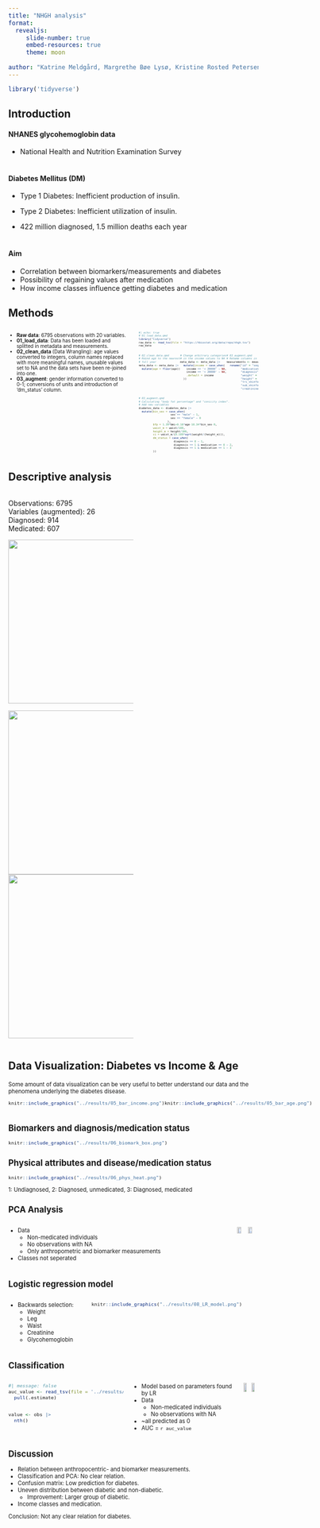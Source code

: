 ```yaml
---
title: "NHGH analysis"
format:
  revealjs:
     slide-number: true
     embed-resources: true
     theme: moon
      
author: "Katrine Meldgård, Margrethe Bøe Lysø, Kristine Rosted Petersen, Enrico Leonardi and Pernille Jensen"
---
```

```r
library('tidyverse')
```


## Introduction {.smaller}
#### NHANES glycohemoglobin data
- National Health and Nutrition Examination Survey
\
\

#### Diabetes Mellitus (DM) 

- Type 1 Diabetes: Inefficient production of insulin. 
\

- Type 2 Diabetes: Inefficient utilization of insulin.
\

-   422 million diagnosed, 1.5 million deaths each year
\
\

#### Aim
-   Correlation between biomarkers/measurements and diabetes 
-   Possibility of regaining values after medication
-   How income classes influence getting diabetes and medication


## Methods
:::: {.columns}
::: {.column width="50%"}
<div style="font-size: 0.7em">
- <strong>Raw data</strong>: 6795 observations with 20 variables.
- <strong>01_load_data</strong>: Data has been loaded and splitted in metadata and measurements.
- <strong>02_clean_data</strong> (Data Wrangling): age values converted to integers, column names replaced with more meaningful names, unusable values set to NA and the data sets have been re-joined into one.
- <strong>03_augment</strong>: gender information converted to 0-1; conversions of units and introduction of 'dm_status' column.
</div>
:::

::: {.column width="50%"}
<div style="font-size: 0.45em">
```r
#| echo: true
# 01_load_data.qmd
library("tidyverse")
raw_data <- read_tsv(file = "https://hbiostat.org/data/repo/nhgh.tsv")
raw_data
```
</div>

<div style="display: flex; font-size: 0.45em;">
<div style="flex: 1;">
```.r
# 02_clean_data.qmd
# Round age to the nearest
# full year
meta_data <- meta_data |>
  mutate(age = floor(age))
```
</div>
<!-- -->
<div style="flex: 1">
```.r
# Change arbitrary categories
# in the income values to NA
meta_data <- meta_data |> 
  mutate(income = case_when(
    income == '< 20000' ~ NA,
    income == '> 20000' ~ NA,
    .default = income
  ))
```
</div>
<!-- -->
<div style="flex: 1">
```.r
# 03_augment.qmd
# Rename columns in the measurement data 
measurements <- measurements |>
  rename("id" = "seqn",
         "medication" = "tx",
         "diagnosis" = "dx",
         "weight" = "wt",
         "height" = "ht",
         "tri_skinfold" = "tri",
         "sub_skinfold" = "sub",
         "creatinine" = "SCr")
```
</div></div>

<div style="font-size: 0.45em">
```.r
# 03_augment.qmd
# Calculating "body fat percentage" and "conicity index".
# Add new variables
diabetes_data <- diabetes_data |> 
  mutate(bin_sex = case_when(
                    sex == "male" ~ 1,
                    sex == "female" ~ 0
                  ),
         bfp = 1.39*bmi+0.16*age-10.34*bin_sex-9,
         waist_m = waist/100,
         height_m = height/100,
         ci = waist_m/(0.109*sqrt(weight/(height_m))),
         dm_status = case_when(
                      diagnosis == 0 ~ 1,
                      diagnosis == 1 & medication == 0 ~ 2,
                      diagnosis == 1 & medication == 1 ~ 3
         ))
```
</div>
:::
::::

## Descriptive analysis


::: {.column width="50%"}
::: {.nonincremental}
Observations: 6795<br>
Variables (augmented): 26<br>
Diagnosed: 914<br>
Medicated: 607<br>

![](../results/04_age_dist.png){.absolute bottom=0 left=0 width="500" height="330"}
:::
![](../results/04_bmi_dist.png){.absolute top=0 right=0 width="500" height="330"}
![](../results/04_bmi_dist_diagnosed.png){.absolute bottom=0 right=0 width="500" height="330"}
:::

## Data Visualization: Diabetes vs Income & Age
<div style="font-size: 0.8em">
Some amount of data visualization can be very useful to better understand our data and the phenomena underlying the diabetes disease.
<div>
<!-- Left: Plot 1 and 2 -->
<div style="display: flex;">
<div style="flex: 1;">
```r
knitr::include_graphics("../results/05_bar_income.png")
```
</div>
<!-- Right: Plot 3 -->
<div style="flex: 1">
```r
knitr::include_graphics("../results/05_bar_age.png")
```
</div></div>

## Biomarkers and diagnosis/medication status

```r
knitr::include_graphics("../results/06_biomark_box.png")
```

## Physical attributes and disease/medication status

```r
knitr::include_graphics("../results/06_phys_heat.png")
```

::: aside
1: Undiagnosed, 2: Diagnosed, unmedicated, 3: Diagnosed, medicated
:::

## PCA Analysis {.smaller}
:::: {.columns}

::: {.column width="50%"}
::: {.nonincremental}
- Data
  - Non-medicated individuals
  - No observations with NA
  - Only anthropometric and biomarker measurements
- Classes not seperated
:::
:::


![](../results/07_PCA_plot.png){.absolute top=0 width=43% right=0}
![](../results/07_pc_variance.png){.absolute bottom=0 width=43% right=0}

::::




## Logistic regression model {.smaller}
:::: {.columns}
::: {.column width="30%"}
- Backwards selection:
   - Weight
   - Leg
   - Waist
   - Creatinine
   - Glycohemoglobin
:::
::: {.column width="67%"}

```r
knitr::include_graphics("../results/08_LR_model.png")
```
:::
::::

## Classification {.smaller}
:::: {.columns}
```r
#| message: false
auc_value <- read_tsv(file = '../results/auc_value.tsv') |>
  pull(.estimate)


value <- obs |>
  nth()
```


::: {.column width="60%"}
::: {.nonincremental}
- Model based on parameters found by LR
- Data
  - Non-medicated individuals
  - No observations with NA
- ~all predicted as 0
- AUC = `r auc_value`
:::

:::

![](../results/09_classification_conf_matrix.png){.absolute top=0 width=43% right=0}
![](../results/09_classification_ROC_curve.png){.absolute bottom=0 width=43% right=0}

::::


## Discussion
-  Relation between anthropocentric- and biomarker measurements.
-  Classification and PCA: No clear relation.
-  Confusion matrix: Low prediction for diabetes.
-  Uneven distribution between diabetic and non-diabetic.
    -  Improvement: Larger group of diabetic.

-  Income classes and medication.


Conclusion:
Not any clear relation for diabetes.





